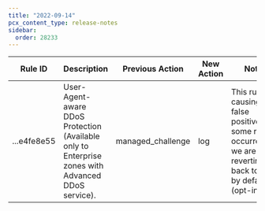 ```yaml
---
title: "2022-09-14"
pcx_content_type: release-notes
sidebar:
  order: 28233
---
```


<table style="width: 100%">
	<thead>
		<tr>
			<th>Rule ID</th>
			<th>Description</th>
			<th>Previous Action</th>
			<th>New Action</th>
			<th>Notes</th>
		</tr>
	</thead>
	<tbody>
		<tr>
			<td>...e4fe8e55</td>
			<td>
				User-Agent-aware DDoS Protection (Available only to Enterprise zones
				with Advanced DDoS service).
			</td>
			<td>managed_challenge</td>
			<td>log</td>
			<td>
				This rule is causing false positive in some rare occurrences, we are
				reverting it back to log by default (opt-in).
			</td>
		</tr>
	</tbody>
</table>

